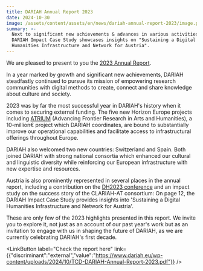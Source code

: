 ```yaml
---
title: DARIAH Annual Report 2023
date: 2024-10-30
image: /assets/content/assets/en/news/dariah-annual-report-2023/image.png
summary: >-
  Next to significant new achievements & advances in various activities, the
  DARIAH Impact Case Study showcases insights on "Sustaining a Digital
  Humanities Infrastructure and Network for Austria".
---
```

We are pleased to present to you the [2023 Annual Report](https://www.dariah.eu/wp-content/uploads/2024/10/TCD-DARIAH-Annual-Report-2023.pdf).

In a year marked by growth and significant new achievements, DARIAH steadfastly continued to pursue its mission of empowering research communities with digital methods to create, connect and share knowledge about culture and society.

2023 was by far the most successful year in DARIAH's history when it comes to securing external funding. The five new Horizon Europe projects including [ATRIUM](https://atrium-research.eu/) (Advancing Frontier Research in Arts and Humanities), a 10-million€ project which DARIAH coordinates, are bound to substantially improve our operational capabilities and facilitate access to infrastructural offerings throughout Europe.

DARIAH also welcomed two new countries: Switzerland and Spain. Both joined DARIAH with strong national consortia which enhanced our cultural and linguistic diversity while reinforcing our European infrastructure with new expertise and resources.

Austria is also prominently represented in several places in the annual report, including a contribution on the [DH2023 conference](https://dh2023.adho.org/) and an impact study on the success story of the CLARIAH-AT consortium: On page 12, the DARIAH Impact Case Study provides insights into 'Sustaining a Digital Humanities Infrastructure and Network for Austria'.

These are only few of the 2023 highlights presented in this report. We invite you to explore it, not just as an account of our past year's work but as an invitation to engage with us in shaping the future of DARIAH, as we are currently celebrating DARIAH's first decade.

<LinkButton label="Check the report here" link={{"discriminant":"external","value":"https://www.dariah.eu/wp-content/uploads/2024/10/TCD-DARIAH-Annual-Report-2023.pdf"}} />
